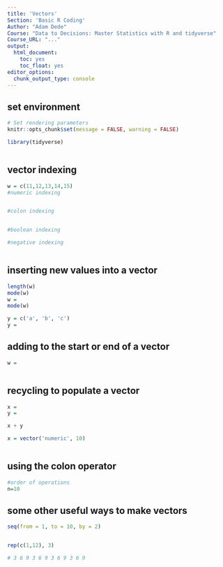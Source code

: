 ```yaml
---
title: 'Vectors'
Section: 'Basic R Coding'
Author: "Adam Dede"
Course: "Data to Decisions: Master Statistics with R and tidyverse"
Course_URL: "..." 
output:
  html_document:
    toc: yes
    toc_float: yes
editor_options:
  chunk_output_type: console
---
```



## set environment

```r

# Set rendering parameters
knitr::opts_chunk$set(message = FALSE, warning = FALSE)

library(tidyverse)



```

## vector indexing

```r

w = c(11,12,13,14,15)
#numeric indexing


#colon indexing


#boolean indexing

#negative indexing



```
## inserting new values into a vector
```r

length(w)
mode(w)
w = 
mode(w)

y = c('a', 'b', 'c')
y = 


```

## adding to the start or end of a vector
```r

w = 



```

## recycling to populate a vector
```r
x = 
y = 

x + y

x = vector('numeric', 10)



```
## using the colon operator
```r




#order of operations 
n=10

```
## some other useful ways to make vectors
```r
seq(from = 1, to = 10, by = 2)


rep(c(1,12), 3)

# 3 6 9 3 6 9 3 6 9 3 6 9




```
